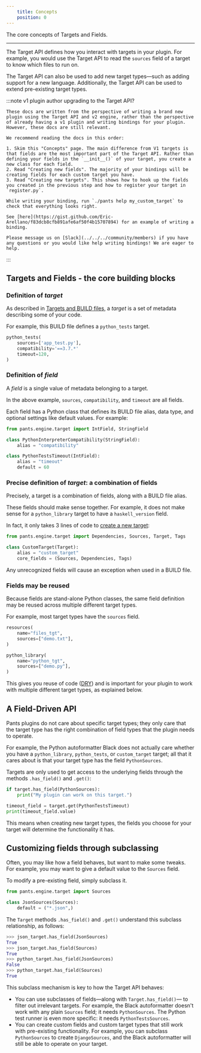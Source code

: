 ```yaml
---
    title: Concepts
    position: 0
---
```



The core concepts of Targets and Fields.

---

The Target API defines how you interact with targets in your plugin. For example, you would use the Target API to read the `sources` field of a target to know which files to run on.

The Target API can also be used to add new target types—such as adding support for a new language. Additionally, the Target API can be used to extend pre-existing target types.

:::note v1 plugin author upgrading to the Target API?

    These docs are written from the perspective of writing a brand new plugin using the Target API and v2 engine, rather than the perspective of already having a v1 plugin and writing bindings for your plugin. However, these docs are still relevant.

    We recommend reading the docs in this order:

    1. Skim this "Concepts" page. The main difference from V1 targets is that fields are the most important part of the Target API. Rather than defining your fields in the `__init__()` of your target, you create a new class for each field.
    2. Read "Creating new fields". The majority of your bindings will be creating fields for each custom target you have.
    3. Read "Creating new targets". This shows how to hook up the fields you created in the previous step and how to register your target in `register.py`.

    While writing your binding, run `./pants help my_custom_target` to check that everything looks right.

    See [here](https://gist.github.com/Eric-Arellano/f83dcb8cfb891afe6af50f4b15707894) for an example of writing a binding.

    Please message us on [Slack](../../../community/members) if you have any questions or you would like help writing bindings! We are eager to help.

:::

## Targets and Fields - the core building blocks

### Definition of _target_

As described in [Targets and BUILD files](../../using-pants/concepts/targets-and-build-files.mdx), a _target_ is a set of metadata describing some of your code.

For example, this BUILD file defines a `python_tests` target.

```python title="BUILD"
python_tests(
    sources=['app_test.py'],
    compatibility='==3.7.*'
    timeout=120,
)
```

### Definition of _field_

A _field_ is a single value of metadata belonging to a target.

In the above example, `sources`, `compatibility`, and `timeout` are all fields.

Each field has a Python class that defines its BUILD file alias, data type, and optional settings like default values. For example:

```python title="example_fields.py"
from pants.engine.target import IntField, StringField

class PythonInterpreterCompatibility(StringField):
    alias = "compatibility"

class PythonTestsTimeout(IntField):
    alias = "timeout"
    default = 60

```

### Precise definition of _target_: a combination of fields

Precisely, a target is a combination of fields, along with a BUILD file alias.

These fields should make sense together. For example, it does not make sense for a `python_library` target to have a `haskell_version` field.

In fact, it only takes 3 lines of code to [create a new target](./creating-new-targets.mdx):

```python title="plugin_target_type.py"
from pants.engine.target import Dependencies, Sources, Target, Tags

class CustomTarget(Target):
    alias = "custom_target"
    core_fields = (Sources, Dependencies, Tags)
```

Any unrecognized fields will cause an exception when used in a BUILD file.

### Fields may be reused

Because fields are stand-alone Python classes, the same field definition may be reused across multiple different target types.

For example, most target types have the `sources` field.

```python title="BUILD"
resources(
    name="files_tgt",
    sources=["demo.txt"],
)

python_library(
    name="python_tgt",
    sources=["demo.py"],
)
```

This gives you reuse of code ([DRY](https://en.wikipedia.org/wiki/Don't_repeat_yourself)) and is important for your plugin to work with multiple different target types, as explained below.

## A Field-Driven API

Pants plugins do not care about specific target types; they only care that the target type has the right combination of field types that the plugin needs to operate.

For example, the Python autoformatter Black does not actually care whether you have a `python_library`, `python_tests`, or `custom_target` target; all that it cares about is that your target type has the field `PythonSources`.

Targets are only used to get access to the underlying fields through the methods `.has_field()` and `.get()`:

```python
if target.has_field(PythonSources):
    print("My plugin can work on this target.")

timeout_field = target.get(PythonTestsTimeout)
print(timeout_field.value)
```

This means when creating new target types, the fields you choose for your target will determine the functionality it has.

## Customizing fields through subclassing

Often, you may like how a field behaves, but want to make some tweaks. For example, you may want to give a default value to the `Sources` field.

To modify a pre-existing field, simply subclass it.

```python
from pants.engine.target import Sources

class JsonSources(Sources):
    default = ("*.json",)
```

The `Target` methods `.has_field()` and `.get()` understand this subclass relationship, as follows:

```python
>>> json_target.has_field(JsonSources)
True
>>> json_target.has_field(Sources)
True
>>> python_target.has_field(JsonSources)
False
>>> python_target.has_field(Sources)
True
```

This subclass mechanism is key to how the Target API behaves:

- You can use subclasses of fields—along with `Target.has_field()`— to filter out irrelevant targets. For example, the Black autoformatter doesn't work with any plain `Sources` field; it needs `PythonSources`. The Python test runner is even more specific: it needs `PythonTestsSources`.
- You can create custom fields and custom target types that still work with pre-existing functionality. For example, you can subclass `PythonSources` to create `DjangoSources`, and the Black autoformatter will still be able to operate on your target.






